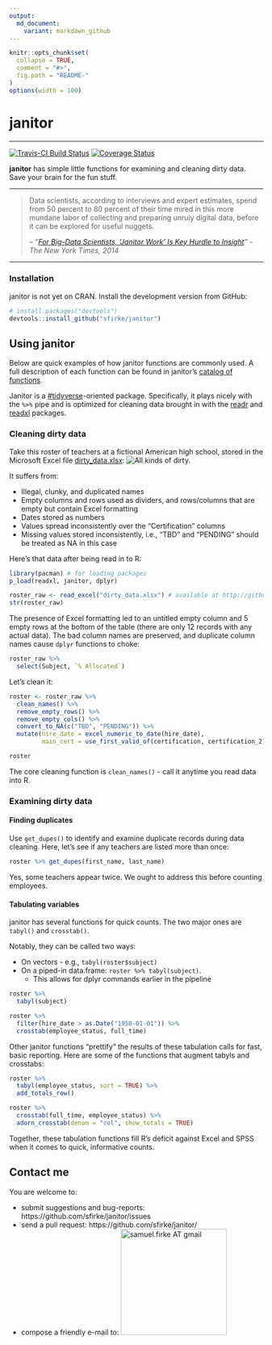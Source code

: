 ```yaml
---
output:
  md_document:
    variant: markdown_github
---
```


<!-- README.md is generated from README.Rmd. Please edit that file -->

```r
knitr::opts_chunk$set(
  collapse = TRUE, 
  comment = "#>",
  fig.path = "README-"  
)
options(width = 100)
```

# janitor
***********************
[![Travis-CI Build Status](https://travis-ci.org/sfirke/janitor.svg?branch=master)](https://travis-ci.org/sfirke/janitor)
[![Coverage Status](https://img.shields.io/codecov/c/github/sfirke/janitor/master.svg)](https://codecov.io/github/sfirke/janitor?branch=master)


**janitor** has simple little functions for examining and cleaning dirty data.  Save your brain for the fun stuff.

<hr/>
>Data scientists, according to interviews and expert estimates, spend from 50 percent to 80 percent of their time mired in this more mundane labor of collecting and preparing unruly digital data, before it can be explored for useful nuggets.
>
> -- *"[For Big-Data Scientists, 'Janitor Work' Is Key Hurdle to Insight](http://www.nytimes.com/2014/08/18/technology/for-big-data-scientists-hurdle-to-insights-is-janitor-work.html)" - The New York Times, 2014*

<hr/>

### Installation

janitor is not yet on CRAN.  Install the development version from GitHub:

```r
# install.packages("devtools")
devtools::install_github("sfirke/janitor")
```


## Using janitor

Below are quick examples of how janitor functions are commonly used.  A full description of each function can be found in janitor's [catalog of functions](https://github.com/sfirke/janitor/blob/master/vignettes/introduction.md).  

Janitor is a [#tidyverse](https://github.com/hadley/tidyverse/blob/master/vignettes/manifesto.Rmd)-oriented package.  Specifically, it plays nicely with the `%>%` pipe and is optimized for cleaning data brought in with the [readr](https://github.com/hadley/readr) and [readxl](https://github.com/hadley/readxl) packages.

### Cleaning dirty data

Take this roster of teachers at a fictional American high school, stored in the Microsoft Excel file [dirty_data.xlsx](https://github.com/sfirke/janitor/blob/master/dirty_data.xlsx):
![All kinds of dirty.](dirty_data.PNG)

It suffers from:

* Illegal, clunky, and duplicated names
* Empty columns and rows used as dividers, and rows/columns that are empty but contain Excel formatting
* Dates stored as numbers
* Values spread inconsistently over the "Certification" columns
* Missing values stored inconsistently, i.e., "TBD" and "PENDING" should be treated as NA in this case


Here's that data after being read in to R:
```r
library(pacman) # for loading packages
p_load(readxl, janitor, dplyr)

roster_raw <- read_excel("dirty_data.xlsx") # available at http://github.com/sfirke/janitor
str(roster_raw)
```

The presence of Excel formatting led to an untitled empty column and 5 empty rows at the bottom of the table (there are only 12 records with any actual data).  The bad column names are preserved, and  duplicate column names cause `dplyr` functions to choke:
```r
roster_raw %>%
  select(Subject, `% Allocated`)
```

Let's clean it:
```r
roster <- roster_raw %>%
  clean_names() %>%
  remove_empty_rows() %>%
  remove_empty_cols() %>%
  convert_to_NA(c("TBD", "PENDING")) %>%
  mutate(hire_date = excel_numeric_to_date(hire_date),
         main_cert = use_first_valid_of(certification, certification_2))

roster
```

The core cleaning function is `clean_names()` - call it anytime you read data into R.

### Examining dirty data

#### Finding duplicates
Use `get_dupes()` to identify and examine duplicate records during data cleaning.  Here, let's see if any teachers are listed more than once:
```r
roster %>% get_dupes(first_name, last_name)
```

Yes, some teachers appear twice.  We ought to address this before counting employees.

#### Tabulating variables
janitor has several functions for quick counts.  The two major ones are `tabyl()` and `crosstab()`.

Notably, they can be called two ways:

* On vectors - e.g., `tabyl(roster$subject)`
* On a piped-in data.frame: `roster %>% tabyl(subject)`.
    * This allows for dplyr commands earlier in the pipeline

```r
roster %>%
  tabyl(subject)

roster %>%
  filter(hire_date > as.Date("1950-01-01")) %>%
  crosstab(employee_status, full_time)
```

Other janitor functions "prettify" the results of these tabulation calls for fast, basic reporting.  Here are some of the functions that augment tabyls and crosstabs:
```r
roster %>%
  tabyl(employee_status, sort = TRUE) %>%
  add_totals_row()

roster %>%
  crosstab(full_time, employee_status) %>%
  adorn_crosstab(denom = "col", show_totals = TRUE)

```


Together, these tabulation functions fill R's deficit against Excel and SPSS when it comes to quick, informative counts.

## Contact me

You are welcome to:

* submit suggestions and bug-reports: https://github.com/sfirke/janitor/issues
* send a pull request: https://github.com/sfirke/janitor/
* compose a friendly e-mail to: <img src = "http://samfirke.com/wp-content/uploads/2016/07/email_address_whitespace_top.png" alt = "samuel.firke AT gmail" width = "210"/>
